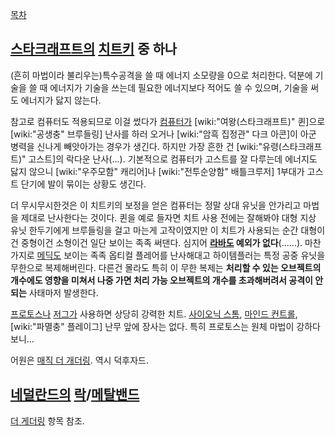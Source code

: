 [[목차]]

== [[스타크래프트]]의 [[치트키]] 중 하나 ==
(흔히 마법이라 불리우는)특수공격을 쓸 때 에너지 소모량을 0으로 처리한다. 덕분에 기술을 쓸 때 에너지가 기술을 쓰는데 필요한 에너지보다 적어도 쓸 수 있으며, 기술을 써도 에너지가 닳지 않는다.

참고로 컴퓨터도 적용되므로 이걸 썼다가 [[컴퓨터]]가 [wiki:"여왕(스타크래프트)" 퀸]으로 [wiki:"공생충" 브루들링] 난사를 하러 오거나 [wiki:"암흑 집정관" 다크 아콘]이 아군 병력을 신나게 빼앗아가는 경우가 생긴다. 하지만 가장 흔한 건 [wiki:"유령(스타크래프트)" 고스트]의 락다운 난사(...). 기본적으로 컴퓨터가 고스트를 잘 다루는데 에너지도 닳지 않으니 [wiki:"우주모함" 캐리어]나 [wiki:"전투순양함" 배틀크루저] 1부대가 고스트 단기에 발이 묶이는 상황도 생긴다.

더 무시무시한것은 이 치트키의 보정을 얻은 컴퓨터는 정말 상대 유닛을 안가리고 마법을 제대로 난사한다는 것이다. 퀸을 예로 들자면 치트 사용 전에는 잘해봐야 대형 지상 유닛 한두기에게 브루들링을 걸고 마는게 고작이였지만 이 치트가 사용되는 순간 대형이건 중형이건 소형이건 일단 보이는 족족 써댄다. 심지어 '''[[라바]]도 예외가 없다'''(……). 마찬가지로 [[메딕]]도 보이는 족족 옵티컬 플레어를 난사해대고 하이템플러는 특정 공중 유닛을 무한으로 복제해버린다. 다른건 몰라도 특히 이 무한 복제는 '''처리할 수 있는 오브젝트의 개수에도 영향을 미쳐서 나중 가면 처리 가능 오브젝트의 개수를 초과해버려서 공격이 안되는''' 사태마저 발생한다. 

[[프로토스]]나 [[저그]]가 사용하면 상당히 강력한 치트. [[사이오닉 스톰]], [[마인드 컨트롤]],  [wiki:"파멸충" 플레이그] 난무 앞에 장사는 없다. 특히 프로토스는 원체 마법이 강하다 보니...

어원은 [[매직 더 개더링]]. 역시 덕후자드.

== [[네덜란드]]의 [[락]]/[[메탈]]밴드 ==
[[더 게더링]] 항목 참조.
